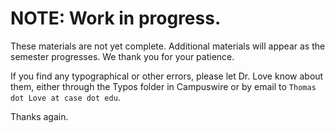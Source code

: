 # NOTE: Work in progress.

These materials are not yet complete. Additional materials will appear as the semester progresses. We thank you for your patience.

If you find any typographical or other errors, please let Dr. Love know about them, either through the Typos folder in Campuswire or by email to `Thomas dot Love at case dot edu`.

Thanks again.

